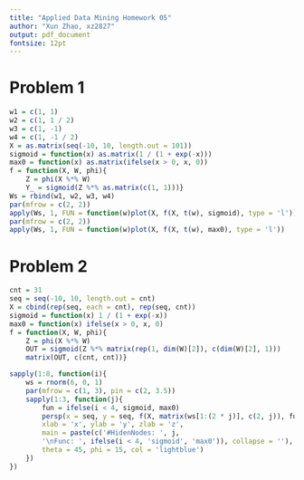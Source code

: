 ---
title: "Applied Data Mining Homework 05"
author: "Xun Zhao, xz2827"
output: pdf_document
fontsize: 12pt
---

# Problem 1

```{r, results = 'hide'}
w1 = c(1, 1)
w2 = c(1, 1 / 2)
w3 = c(1, -1)
w4 = c(1, -1 / 2)
X = as.matrix(seq(-10, 10, length.out = 101))
sigmoid = function(x) as.matrix(1 / (1 + exp(-x)))
max0 = function(x) as.matrix(ifelse(x > 0, x, 0))
f = function(X, W, phi){
	Z = phi(X %*% W)
	Y_ = sigmoid(Z %*% as.matrix(c(1, 1)))}
Ws = rbind(w1, w2, w3, w4)
par(mfrow = c(2, 2))
apply(Ws, 1, FUN = function(w)plot(X, f(X, t(w), sigmoid), type = 'l'))
par(mfrow = c(2, 2))
apply(Ws, 1, FUN = function(w)plot(X, f(X, t(w), max0), type = 'l'))
```

# Problem 2

```{r, results = 'hide'}
cnt = 31
seq = seq(-10, 10, length.out = cnt)
X = cbind(rep(seq, each = cnt), rep(seq, cnt))
sigmoid = function(x) 1 / (1 + exp(-x))
max0 = function(x) ifelse(x > 0, x, 0)
f = function(X, W, phi){
	Z = phi(X %*% W)
	OUT = sigmoid(Z %*% matrix(rep(1, dim(W)[2]), c(dim(W)[2], 1)))
	matrix(OUT, c(cnt, cnt))}

sapply(1:8, function(i){
	ws = rnorm(6, 0, 1)
	par(mfrow = c(1, 3), pin = c(2, 3.5))
	sapply(1:3, function(j){
		fun = ifelse(i < 4, sigmoid, max0)
		persp(x = seq, y = seq, f(X, matrix(ws[1:(2 * j)], c(2, j)), fun),
		xlab = 'x', ylab = 'y', zlab = 'z',
		main = paste(c('#HidenNodes: ', j, 
		'\nFunc: ', ifelse(i < 4, 'sigmoid', 'max0')), collapse = ''),
		theta = 45, phi = 15, col = 'lightblue')
	})	
})
```
